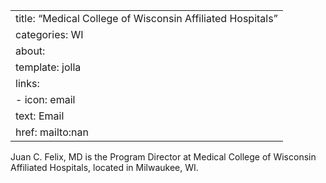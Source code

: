 
---
title: "Medical College of Wisconsin Affiliated Hospitals"
categories: WI
about:
  template: jolla
  links:
    - icon: email
      text: Email
      href: mailto:nan
---

Juan C. Felix, MD is the Program Director at Medical College of Wisconsin Affiliated Hospitals, located in Milwaukee, WI. 
